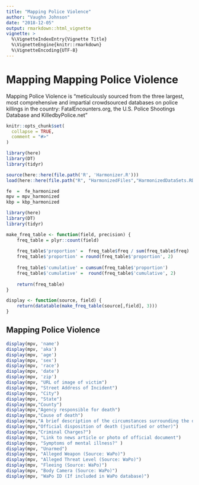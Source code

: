 ```yaml
---
title: "Mapping Police Violence"
author: "Vaughn Johnson"
date: "2018-12-05"
output: rmarkdown::html_vignette
vignette: >
  %\VignetteIndexEntry{Vignette Title}
  %\VignetteEngine{knitr::rmarkdown}
  %\VignetteEncoding{UTF-8}
---
```


# Mapping Mapping Police Violence
Mapping Police Violence is "meticulously sourced from the three largest, most comprehensive and impartial crowdsourced databases on police killings in the country: FatalEncounters.org, the U.S. Police Shootings Database and KilledbyPolice.net"

```r
knitr::opts_chunk$set(
  collapse = TRUE,
  comment = "#>"
)

library(here)
library(DT)
library(tidyr)

source(here::here(file.path('R', 'Harmonizer.R')))
load(here::here(file.path("R", "HarmonizedFiles","HarmonizedDataSets.RData")))

fe  =  fe_harmonized
mpv = mpv_harmonized
kbp = kbp_harmonized
```


```r
library(here)
library(DT)
library(tidyr)

make_freq_table <- function(field, precision) {
    freq_table = plyr::count(field)
    
    freq_table$'proportion' =  freq_table$freq / sum(freq_table$freq)
    freq_table$'proportion' = round(freq_table$'proportion', 2)
    
    freq_table$'cumulative' = cumsum(freq_table$'proportion')
    freq_table$'cumulative' =  round(freq_table$'cumulative', 2)
    
    return(freq_table)
}

display <- function(source, field) {
    return(datatable(make_freq_table(source[,field], 3)))
}
```



## Mapping Police Violence
```r
display(mpv, 'name')
display(mpv, 'aka')
display(mpv, 'age')
display(mpv, 'sex')
display(mpv, 'race')
display(mpv, 'date')
display(mpv, 'zip')
display(mpv, "URL of image of victim")
display(mpv, "Street Address of Incident")
display(mpv, "City")
display(mpv, "State")
display(mpv,"County")
display(mpv,"Agency responsible for death")
display(mpv,"Cause of death")
display(mpv,"A brief description of the circumstances surrounding the death")
display(mpv,"Official disposition of death (justified or other)")
display(mpv,"Criminal Charges?")
display(mpv, "Link to news article or photo of official document")
display(mpv, "Symptoms of mental illness?" )
display(mpv, "Unarmed")
display(mpv, "Alleged Weapon (Source: WaPo)")
display(mpv, "Alleged Threat Level (Source: WaPo)")
display(mpv, "Fleeing (Source: WaPo)")
display(mpv, "Body Camera (Source: WaPo)")
display(mpv, "WaPo ID (If included in WaPo database)")
```
